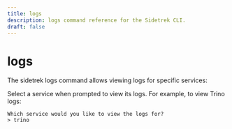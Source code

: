 ```yaml
---
title: logs
description: logs command reference for the Sidetrek CLI.
draft: false
---
```


# logs

The sidetrek logs command allows viewing logs for specific services:

<BashCode code="sidetrek logs [options] [string]" client:load />

Select a service when prompted to view its logs. For example, to view Trino logs:

```plaintext
Which service would you like to view the logs for?
> trino
```